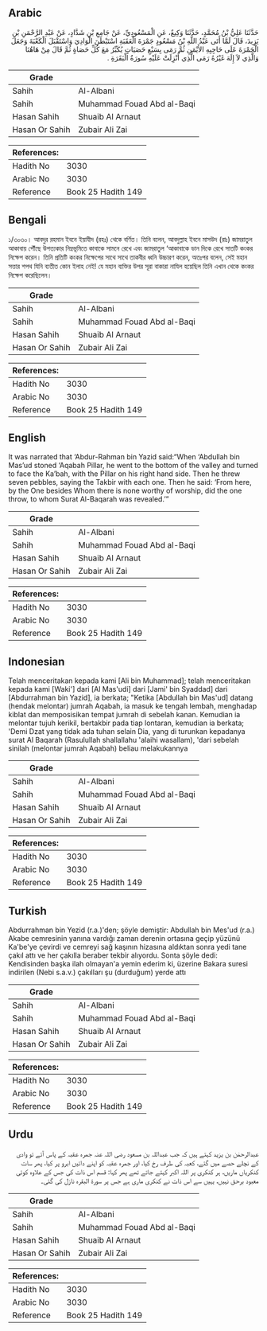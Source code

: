 ## Arabic


<div dir="rtl" lang="ar" style={{fontSize:'larger',backgroundColor:'#f8f9fa',padding:20}}>
حَدَّثَنَا عَلِيُّ بْنُ مُحَمَّدٍ، حَدَّثَنَا وَكِيعٌ، عَنِ الْمَسْعُودِيِّ، عَنْ جَامِعِ بْنِ شَدَّادٍ، عَنْ عَبْدِ الرَّحْمَنِ بْنِ يَزِيدَ، قَالَ لَمَّا أَتَى عَبْدُ اللَّهِ بْنُ مَسْعُودٍ جَمْرَةَ الْعَقَبَةِ اسْتَبْطَنَ الْوَادِيَ وَاسْتَقْبَلَ الْكَعْبَةَ وَجَعَلَ الْجَمْرَةَ عَلَى حَاجِبِهِ الأَيْمَنِ ثُمَّ رَمَى بِسَبْعِ حَصَيَاتٍ يُكَبِّرُ مَعَ كُلِّ حَصَاةٍ ثُمَّ قَالَ مِنْ هَاهُنَا وَالَّذِي لاَ إِلَهَ غَيْرُهُ رَمَى الَّذِي أُنْزِلَتْ عَلَيْهِ سُورَةُ الْبَقَرَةِ ‏.‏
</div>
<div style={{backgroundColor:'#f8f9fa',padding:20, marginBottom: 10}}><table> <thead> <tr> <th>Grade</th> <th></th> </tr> </thead> <tbody> <tr><td>Sahih</td><td>Al-Albani</td></tr><tr><td>Sahih</td><td>Muhammad Fouad Abd al-Baqi</td></tr><tr><td>Hasan Sahih</td><td>Shuaib Al Arnaut</td></tr><tr><td>Hasan Or Sahih</td><td>Zubair Ali Zai</td></tr></tbody></table><table> <thead> <tr> <th>References:</th> <th></th> </tr> </thead> <tbody><tr><td>Hadith No</td><td>3030</td></tr><tr><td>Arabic No</td><td>3030</td></tr><tr><td>Reference</td><td>Book 25 Hadith 149</td></tr></tbody></table></div>

## Bengali


<div dir="ltr" lang="bn" style={{fontSize:'larger',backgroundColor:'#f8f9fa',padding:20}}>
১/৩০৩০। আবদুর রহমান ইবনে ইয়াযীদ (রহঃ) থেকে বর্ণিত। তিনি বলেন, আবদুল্লাহ ইবনে মাসউদ (রাঃ) জামরাতুল আকাবায় পৌঁছে উপত্যকার নিম্নভূমিতে কাবাকে সামনে রেখে এবং জামরাতুল ‘আকাবাকে ডান দিকে রেখে সাতটি কংকর নিক্ষেপ করেন। তিনি প্রতিটি কংকর নিক্ষেপের সাথে সাথে তাকবীর ধ্বনি উচ্চারণ করেন, অতঃপর বলেন, সেই মহান সত্তার শপথ যিনি ব্যতীত কোন ইলাহ নেই! যে মহান ব্যক্তির উপর সূরা বাকারা নাযিল হয়েছিল তিনি এখান থেকে কংকর নিক্ষেপ করেছিলেন।
</div>
<div style={{backgroundColor:'#f8f9fa',padding:20, marginBottom: 10}}><table> <thead> <tr> <th>Grade</th> <th></th> </tr> </thead> <tbody> <tr><td>Sahih</td><td>Al-Albani</td></tr><tr><td>Sahih</td><td>Muhammad Fouad Abd al-Baqi</td></tr><tr><td>Hasan Sahih</td><td>Shuaib Al Arnaut</td></tr><tr><td>Hasan Or Sahih</td><td>Zubair Ali Zai</td></tr></tbody></table><table> <thead> <tr> <th>References:</th> <th></th> </tr> </thead> <tbody><tr><td>Hadith No</td><td>3030</td></tr><tr><td>Arabic No</td><td>3030</td></tr><tr><td>Reference</td><td>Book 25 Hadith 149</td></tr></tbody></table></div>

## English


<div dir="ltr" lang="en" style={{fontSize:'larger',backgroundColor:'#f8f9fa',padding:20}}>
It was narrated that ‘Abdur-Rahman bin Yazid said:“When ‘Abdullah bin Mas’ud stoned ‘Aqabah Pillar, he went to the bottom of the valley and turned to face the Ka’bah, with the Pillar on his right hand side. Then he threw seven pebbles, saying the Takbir with each one. Then he said: ‘From here, by the One besides Whom there is none worthy of worship, did the one throw, to whom Surat Al-Baqarah was revealed.’”
</div>
<div style={{backgroundColor:'#f8f9fa',padding:20, marginBottom: 10}}><table> <thead> <tr> <th>Grade</th> <th></th> </tr> </thead> <tbody> <tr><td>Sahih</td><td>Al-Albani</td></tr><tr><td>Sahih</td><td>Muhammad Fouad Abd al-Baqi</td></tr><tr><td>Hasan Sahih</td><td>Shuaib Al Arnaut</td></tr><tr><td>Hasan Or Sahih</td><td>Zubair Ali Zai</td></tr></tbody></table><table> <thead> <tr> <th>References:</th> <th></th> </tr> </thead> <tbody><tr><td>Hadith No</td><td>3030</td></tr><tr><td>Arabic No</td><td>3030</td></tr><tr><td>Reference</td><td>Book 25 Hadith 149</td></tr></tbody></table></div>

## Indonesian


<div dir="ltr" lang="id" style={{fontSize:'larger',backgroundColor:'#f8f9fa',padding:20}}>
Telah menceritakan kepada kami [Ali bin Muhammad]; telah menceritakan kepada kami [Waki'] dari [Al Mas'udi] dari [Jami' bin Syaddad] dari [Abdurrahman bin Yazid], ia berkata; "Ketika [Abdullah bin Mas'ud] datang (hendak melontar) jumrah Aqabah, ia masuk ke tengah lembah, menghadap kiblat dan memposisikan tempat jumrah di sebelah kanan. Kemudian ia melontar tujuh kerikil, bertakbir pada tiap lontaran, kemudian ia berkata; 'Demi Dzat yang tidak ada tuhan selain Dia, yang di turunkan kepadanya surat Al Baqarah (Rasulullah shallallahu 'alaihi wasallam), 'dari sebelah sinilah (melontar jumrah Aqabah) beliau melakukannya
</div>
<div style={{backgroundColor:'#f8f9fa',padding:20, marginBottom: 10}}><table> <thead> <tr> <th>Grade</th> <th></th> </tr> </thead> <tbody> <tr><td>Sahih</td><td>Al-Albani</td></tr><tr><td>Sahih</td><td>Muhammad Fouad Abd al-Baqi</td></tr><tr><td>Hasan Sahih</td><td>Shuaib Al Arnaut</td></tr><tr><td>Hasan Or Sahih</td><td>Zubair Ali Zai</td></tr></tbody></table><table> <thead> <tr> <th>References:</th> <th></th> </tr> </thead> <tbody><tr><td>Hadith No</td><td>3030</td></tr><tr><td>Arabic No</td><td>3030</td></tr><tr><td>Reference</td><td>Book 25 Hadith 149</td></tr></tbody></table></div>

## Turkish


<div dir="ltr" lang="tr" style={{fontSize:'larger',backgroundColor:'#f8f9fa',padding:20}}>
Abdurrahman bin Yezid (r.a.)'den; şöyle demiştir: Abdullah bin Mes'ud (r.a.) Akabe cemresinin yanına vardığı zaman derenin ortasına geçip yüzünü Ka'be'ye çevirdi ve cemreyi sağ kaşının hizasına aldıktan sonra yedi tane çakıl attı ve her çakılla beraber tekbir alıyordu. Sonta şöyle dedi: Kendisinden başka ilah olmayan'a yemin ederim ki, üzerine Bakara suresi indirilen (Nebi s.a.v.) çakılları şu (durduğum) yerde attı
</div>
<div style={{backgroundColor:'#f8f9fa',padding:20, marginBottom: 10}}><table> <thead> <tr> <th>Grade</th> <th></th> </tr> </thead> <tbody> <tr><td>Sahih</td><td>Al-Albani</td></tr><tr><td>Sahih</td><td>Muhammad Fouad Abd al-Baqi</td></tr><tr><td>Hasan Sahih</td><td>Shuaib Al Arnaut</td></tr><tr><td>Hasan Or Sahih</td><td>Zubair Ali Zai</td></tr></tbody></table><table> <thead> <tr> <th>References:</th> <th></th> </tr> </thead> <tbody><tr><td>Hadith No</td><td>3030</td></tr><tr><td>Arabic No</td><td>3030</td></tr><tr><td>Reference</td><td>Book 25 Hadith 149</td></tr></tbody></table></div>

## Urdu


<div dir="rtl" lang="ur" style={{fontSize:'larger',backgroundColor:'#f8f9fa',padding:20}}>
عبدالرحمٰن بن یزید کہتے ہیں کہ جب عبداللہ بن مسعود رضی اللہ عنہ جمرہ عقبہ کے پاس آئے تو وادی کے نچلے حصے میں گئے، کعبہ کی طرف رخ کیا، اور جمرہ عقبہ کو اپنے دائیں ابرو پر کیا، پھر سات کنکریاں ماریں، ہر کنکری پر اللہ اکبر کہتے جاتے تھے پھر کہا: قسم اس ذات کی جس کے علاوہ کوئی معبود برحق نہیں، یہیں سے اس ذات نے کنکری ماری ہے جس پر سورۃ البقرہ نازل کی گئی۔
</div>
<div style={{backgroundColor:'#f8f9fa',padding:20, marginBottom: 10}}><table> <thead> <tr> <th>Grade</th> <th></th> </tr> </thead> <tbody> <tr><td>Sahih</td><td>Al-Albani</td></tr><tr><td>Sahih</td><td>Muhammad Fouad Abd al-Baqi</td></tr><tr><td>Hasan Sahih</td><td>Shuaib Al Arnaut</td></tr><tr><td>Hasan Or Sahih</td><td>Zubair Ali Zai</td></tr></tbody></table><table> <thead> <tr> <th>References:</th> <th></th> </tr> </thead> <tbody><tr><td>Hadith No</td><td>3030</td></tr><tr><td>Arabic No</td><td>3030</td></tr><tr><td>Reference</td><td>Book 25 Hadith 149</td></tr></tbody></table></div>